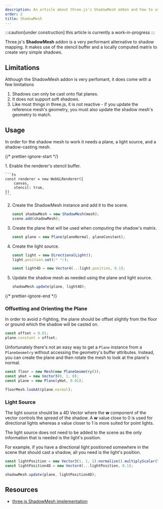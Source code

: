 ```yaml
---
description: An article about three.js's ShadowMesh addon and how to use it.
order: 2
title: ShadowMesh
---
```




:::caution[under construction]
this article is currently a work-in-progress
:::

Three.js's **ShadowMesh** addon is a very performant alternative to shadow mapping. It makes use of the stencil buffer and a locally computed matrix to create very simple shadows.

<App client:visible />

## Limitations

Although the ShadowMesh addon is very perfomant, it does come with a few limitations

1. Shadows can only be cast onto flat planes.
2. It does not support soft shadows.
3. Like most things in three.js, it is not reactive - if you update the reference mesh's geometry, you must also update the shadow mesh's geometry to match.

## Usage

In order for the shadow mesh to work it needs a plane, a light source, and a shadow-casting mesh.

{/* prettier-ignore-start */}

<Steps>
1. Enable the renderer's stencil buffer.

    ```ts
    const renderer = new WebGLRenderer({
        canvas,
        stencil: true,
    })
    ```

2. Create the ShadowMesh instance and add it to the scene.

    ```ts
    const shadowMesh = new ShadowMesh(mesh);
    scene.add(shadowMesh);
    ```

3. Create the plane that will be used when computing the shadow's matrix.

    ```ts
    const plane = new Plane(planeNormal, planeConstant);
    ```

4. Create the light source.

    ```ts
    const light = new DirectionalLight();
    light.position.set(/* */);

    const light4D = new Vector4(...light.position, 0.1);
    ```

5. Update the shadow mesh as needed using the plane and light source.
    ```ts
    shadowMesh.update(plane, light4D);
    ```
</Steps>

{/* prettier-ignore-end */}

### Offsetting and Orienting the Plane

In order to avoid z-fighting, the plane should be offset slightly from the floor or ground which the shadow will be casted on.

```ts
const offset = 0.01;
plane.constant = offset;
```

Unfortunately there's not an easy way to get a `Plane` instance from a `PlaneGeometry` without accessing the geometry's buffer attributes. Instead, you can create the plane and then rotate the mesh to look at the plane's normal.

```ts
const floor = new Mesh(new PlaneGeometry());
const yHat = new Vector3(0, 1, 0);
const plane = new Plane(yHat, 0.01);

floorMesh.lookAt(plane.normal);
```

### Light Source

The light source should be a 4D Vector where the **w** component of the vector controls the _spread_ of the shadow. A **w** value close to 0 is used for directional lights whereas a value closer to 1 is more suited for point lights.

The light source does not need to be added to the scene as the only information that is needed is the light's position.

For example, if you have a directional light positioned somewhere in the scene that should cast a shadow, all you need is the light's position.

```ts
const lightPosition = new Vector3(1, 1, 1).normalize().multiplyScalar(5);
const lightPosition4D = new Vector4(...lightPosition, 0.1);

shadowMesh.update(plane, lightPosition4D);
```

## Resources

- [three.js ShadowMesh implementation](https://github.com/mrdoob/three.js/blob/master/examples/jsm/objects/ShadowMesh.js)
